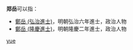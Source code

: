 '''郑岳'''可以指：
* [[鄭岳_(弘治進士)|鄭岳 (弘治進士)]]，明朝弘治六年進士，政治人物
* [[鄭岳_(隆慶進士)|鄭岳 (隆慶進士)]]，明朝隆慶二年進士，政治人物

{{disambig}}

[[Category:二字郑姓人名消歧义|yue]]